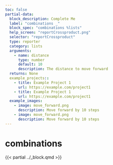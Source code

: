 ```yaml
---
toc: false
partial-data:
  block_description: Complete Me
  label: "combinations _"
  block_spec: "combinations %lists"
  help_screen: "reportCrossproduct.png"
  selector: "reportCrossproduct"
  type: reporter
  category: lists
  arguments:
    - name: distance
      type: number
      default: 10
      description: The distance to move forward
  returns: None
  example_projects::
    - title: Example Project 1
      url: https://example.com/project1
    - title: Example Project 1
      url: https://example.com/project1
  example_images:
    - image: move_forward.png
      description: Move forward by 10 steps
    - image: move_forward.png
      description: Move forward by 10 steps
---
```


# combinations {.unnumbered}

{{< partial ../_block.qmd >}}
